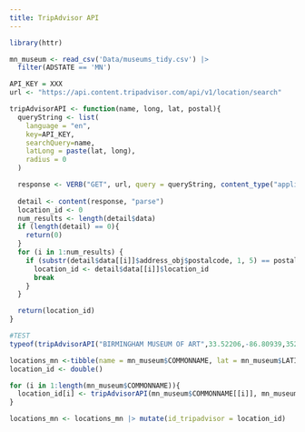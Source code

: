 ```yaml
---
title: TripAdvisor API 
---
```


```r
library(httr)
```

```r
mn_museum <- read_csv('Data/museums_tidy.csv') |>
  filter(ADSTATE == 'MN')
```

```r
API_KEY = XXX
url <- "https://api.content.tripadvisor.com/api/v1/location/search"
```

```r
tripAdvisorAPI <- function(name, long, lat, postal){
  queryString <- list(
    language = "en",
    key=API_KEY,
    searchQuery=name,
    latLong = paste(lat, long),
    radius = 0
  )

  response <- VERB("GET", url, query = queryString, content_type("application/octet-stream"), accept("application/json"))
  
  detail <- content(response, "parse")
  location_id <- 0  
  num_results <- length(detail$data)
  if (length(detail) == 0){
    return(0)
  }
  for (i in 1:num_results) {
    if (substr(detail$data[[i]]$address_obj$postalcode, 1, 5) == postal) {
      location_id <- detail$data[[i]]$location_id  
      break 
    }
  }

  return(location_id)
}

```

```r
#TEST
typeof(tripAdvisorAPI("BIRMINGHAM MUSEUM OF ART",33.52206,-86.80939,35203))
```

```r
locations_mn <-tibble(name = mn_museum$COMMONNAME, lat = mn_museum$LATITUDE, long = mn_museum$LONGITUDE)
location_id <- double()
```

```r
for (i in 1:length(mn_museum$COMMONNAME)){
  location_id[i] <- tripAdvisorAPI(mn_museum$COMMONNAME[[i]], mn_museum$LONGITUDE[[i]], mn_museum$LATITUDE[[i]], mn_museum$ADZIP5[[i]])
}

```

```r
locations_mn <- locations_mn |> mutate(id_tripadvisor = location_id) 
```






